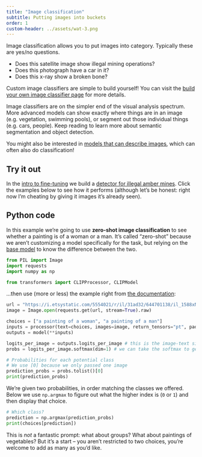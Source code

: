 ```yaml
---
title: "Image classification"
subtitle: Putting images into buckets
order: 1
custom-header: ../assets/wat-3.png
---
```


<div style="display: none;">

![](../assets/wat-3.png)

</div>


Image classification allows you to put images into category. Typically these are yes/no questions.

* Does this satellite image show illegal mining operations?
* Does this photograph have a car in it?
* Does this x-ray show a broken bone?

Custom image classifiers are simple to build yourself! You can visit the [build your own image classifier page](../diy/image-classification.qmd) for more details.

Image classifiers are on the simpler end of the visual analysis spectrum. More advanced models can show exactly where things are in an image (e.g. vegetation, swimming pools), or segment out those individual things (e.g. cars, people). Keep reading to learn more about semantic segmentation and object detection.

:::{.callout-info}
You might also be interested in [models that can describe images](image-description.qmd), which can often also do classification!
:::

## Try it out

In the [intro to fine-tuning](../intro/fine-tune-model.qmd) we build a [detector for illegal amber mines](https://huggingface.co/spaces/wendys-llc/wendys-llc-amber-mines). Click the examples below to see how it performs (although let's be honest: right now I'm cheating by giving it images it's already seen).

<script
	type="module"
	src="https://gradio.s3-us-west-2.amazonaws.com/3.22.1/gradio.js"
></script>

<gradio-app src="https://wendys-llc-wendys-llc-amber-mines.hf.space"></gradio-app>

## Python code

In this example we're going to use **zero-shot image classification** to see whether a painting is of a woman or a man. It's called "zero-shot" because we aren't customizing a model specifically for the task, but relying on the [base model](https://huggingface.co/openai/clip-vit-large-patch14) to know the difference between the two.

```python
from PIL import Image
import requests
import numpy as np

from transformers import CLIPProcessor, CLIPModel
```

...then use (more or less) the example right from [the documentation](https://huggingface.co/openai/clip-vit-large-patch14):

```python
url = "https://i.etsystatic.com/5554021/r/il/31ad32/644701138/il_1588xN.644701138_6gh4.jpg"
image = Image.open(requests.get(url, stream=True).raw)

choices = ["a painting of a woman", "a painting of a man"]
inputs = processor(text=choices, images=image, return_tensors="pt", padding=True)
outputs = model(**inputs)

logits_per_image = outputs.logits_per_image # this is the image-text similarity score
probs = logits_per_image.softmax(dim=1) # we can take the softmax to get the label probabilities

# Probabilities for each potential class
# We use [0] because we only passed one image
prediction_probs = probs.tolist()[0]
print(prediction_probs)
```

We're given two probabilities, in order matching the classes we offered. Below we use `np.argmax` to figure out what the higher index is (`0` or `1`) and then display that choice.

```python
# Which class?
prediction = np.argmax(prediction_probs)
print(choices[prediction])
```

This is *not* a fantastic prompt: what about groups? What about paintings of vegetables? But it's a start – you aren't restricted to two choices, you're welcome to add as many as you'd like.